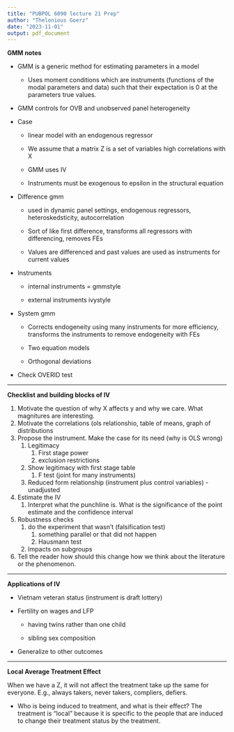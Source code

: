 ```yaml
---
title: "PUBPOL 6090 lecture 21 Prep"
author: "Thelonious Goerz"
date: "2023-11-01"
output: pdf_document
---
```


**GMM notes**

-   GMM is a generic method for estimating parameters in a model

    -   Uses moment conditions which are instruments (functions of the modal parameters and data) such that their expectation is 0 at the parameters true values.

-   GMM controls for OVB and unobserved panel heterogeneity

-   Case

    -   linear model with an endogenous regressor

    -   We assume that a matrix Z is a set of variables high correlations with X

    -   GMM uses IV

    -   Instruments must be exogenous to epsilon in the structural equation

-   Difference gmm

    -   used in dynamic panel settings, endogenous regressors, heteroskedsticity, autocorrelation

    -   Sort of like first difference, transforms all regressors with differencing, removes FEs

    -   Values are differenced and past values are used as instruments for current values

-   Instruments

    -   internal instruments = gmmstyle

    -   external instruments ivystyle

-   System gmm

    -   Corrects endogeneity using many instruments for more efficiency, transforms the instruments to remove endogeneity with FEs

    -   Two equation models

    -   Orthogonal deviations

-   Check OVERID test

------------------------------------------------------------------------

**Checklist and building blocks of IV**

1.  Motivate the question of why X affects y and why we care. What magnitures are interesting.
2.  Motivate the correlations (ols relationshio, table of means, graph of distributions
3.  Propose the instrument. Make the case for its need (why is OLS wrong)
    1.  Legitimacy
        1.  First stage power
        2.  exclusion restrictions
    2.  Show legitimacy with first stage table
        1.  F test (joint for many instruments)
    3.  Reduced form relationship (instrument plus control variables) - unadjusted
4.  Estimate the IV
    1.  Interpret what the punchline is. What is the significance of the point estimate and the confidence interval
5.  Robustness checks
    1.  do the experiment that wasn't (falsification test)
        1.  something parallel or that did not happen
        2.  Hausmann test
    2.  Impacts on subgroups
6.  Tell the reader how should this change how we think about the literature or the phenomenon.

------------------------------------------------------------------------

**Applications of IV**

-   Vietnam veteran status (instrument is draft lottery)

-   Fertility on wages and LFP

    -   having twins rather than one child

    -   sibling sex composition

-   Generalize to other outcomes

------------------------------------------------------------------------

**Local Average Treatment Effect**

When we have a Z, it will not affect the treatment take up the same for everyone. E.g., always takers, never takers, compliers, defiers.

-   Who is being induced to treatment, and what is their effect? The treatment is "local" because it is specific to the people that are induced to change their treatment status by the treatment.
